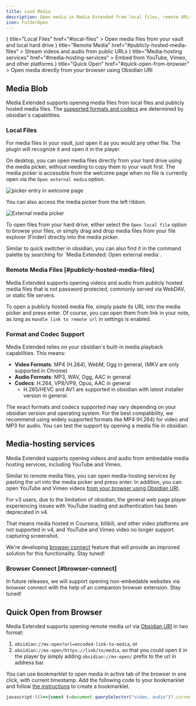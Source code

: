 ```yaml
---
title: Load Media
description: Open media in Media Extended from local files, remote URLs, media-hosting services like YouTube, and directly from your browser.
icon: FolderOpen
---
```



<Cards>
  <Card 
    icon={<FolderIcon />} 
    title="Local Files" 
    href="#local-files"
  >
    Open media files from your vault and local hard drive
  </Card>
  <Card 
    icon={<GlobeIcon />} 
    title="Remote Media" 
    href="#publicly-hosted-media-files"
  >
    Stream videos and audio from public URLs
  </Card>
  <Card 
    icon={<VideoIcon />} 
    title="Media-hosting services" 
    href="#media-hosting-services"
  >
    Embed from YouTube, Vimeo, and other platforms
  </Card>
  <Card 
    icon={<LinkIcon />} 
    title="Quick Open" 
    href="#quick-open-from-browser"
  >
    Open media directly from your browser using Obsidian URI
  </Card>
</Cards>

## Media Blob

Media Extended supports opening media files from local files and publicly hosted media files. The [supported formats and codecs](#format-and-codec-support) are determined by obsidian's capabilities.

### Local Files

For media files in your vault, just open it as you would any other file. The plugin will recognize it and open it in the player.

On desktop, you can open media files directly from your hard drive using the media picker, without needing to copy them to your vault first. The media picker is accessible from the welcome page when no file is currently open via the `Open external media` option.

![picker entry in welcome page](./picker-in-welcome-page.png)

You can also access the media picker from the left ribbon.

![External media picker](./media-picker.png)

To open files from your hard drive, either select the `Open local file` option to browse your files, or simply drag and drop media files from your file explorer (Finder) directly into the media picker.

<Callout type="info">
Similar to quick switcher in obsidian, you can also find it in the command palette by searching for `Media Extended: Open external media`.
</Callout>

### Remote Media Files [#publicly-hosted-media-files]

Media Extended supports opening videos and audio from publicly hosted media files that is not password protected, commonly served via WebDAV, or static file servers.

To open a publicly hosted media file, simply paste its URL into the media picker and press enter. Of course, you can open them from link in your note, as long as `Handle link to remote url` in settings is enabled.

### Format and Codec Support

Media Extended relies on your obsidian's built-in media playback capabilities. This means:

- **Video Formats**: MP4 (H.264), WebM, Ogg in general, (MKV are only supported in Chrome)
- **Audio Formats**: MP3, WAV, Ogg, AAC in general
- **Codecs**: H.264, VP8/VP9, Opus, AAC in general
  - H.265/HEVC and AV1 are supported in obsidian with latest installer version in general.

<Callout type="info">
The exact formats and codecs supported may vary depending on your obsidian version and operating system. For the best compatibility, we recommend using widely supported formats like MP4 (H.264) for video and MP3 for audio. You can test the support by opening a media file in obsidian.
</Callout>

## Media-hosting services 

Media Extended supports opening videos and audio from embedable media hosting services, including YouTube and Vimeo. 

Similar to remote media files, you can open media-hosting services by pasting the url into the media picker and press enter. In addition, you can open YouTube and Vimeo videos [from your browser using Obsidian URI](#quick-open-from-browser).

<Callout type="info">
For v3 users, due to the limitation of obsidian, the general web page player experiencing issues with YouTube loading and authentication has been deprecated in v4. 

That means media hosted in Coursera, bilibili, and other video platforms are not supported in v4, and YouTube and Vimeo video no longer support capturing screenshot. 

We're developing [browser connect](#browser-connect) feature that will provide an improved solution for this functionality. Stay tuned!
</Callout>

### Browser Connect [#browser-connect]

In future releases, we will support opening non-embedable websites via browser connect with the help of an companion browser extension. Stay tuned!

## Quick Open from Browser

Media Extended supports opening remote media url via [Obsidian URI](https://help.obsidian.md/Extending+Obsidian/Obsidian+URI) in two format: 

1. `obsidian://mx-open?url=encoded-link-to-media`, or
2. `obsidian://mx-open/https://link/to/media`, so that you could open it in the player by simply adding `obsidian://mx-open/` prefix to the url in address bar.

You can use bookmarklet to open media in active tab of the browser in one click, with current timestamp. Add the following code to your bookmarklet and follow [the instructions](https://en.wikipedia.org/wiki/Bookmarklet#installation) to create a bookmarklet.

```js copy
javascript:(()=>{const t=document.querySelector("video, audio")?.currentTime,u=new URL(window.location.href);t&&(u.hash?u.hash+=`&t=${t}`:u.hash=`#t=${t}`),window.open(`obsidian://mx-open?url=${encodeURIComponent(u.toString())}`)})();
```